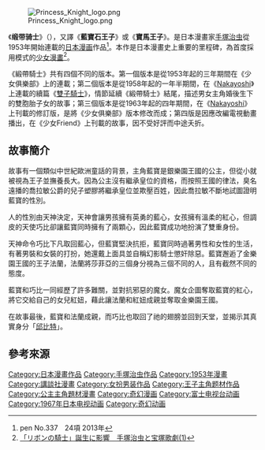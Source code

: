 {{refimprove|time=2015-01-15T04:10:06+00:00}}

[[File:Princess_Knight_logo.png|thumb]]

《'''缎带骑士'''》（{{lang|ja|リボンの騎士}}），又譯《'''藍寶石王子'''》或《'''寶馬王子'''》。是日本漫畫家[[手塚治虫|手塚治虫]]從1953年開始連載的[[日本漫画|日本漫画]]作品<ref>pen No.337　24項 2013年</ref>。本作是日本漫畫史上重要的里程碑，為首度採用{{link-ja|故事漫畫|ストーリー漫画}}模式的[[少女漫畫|少女漫畫]]<ref>[https://www.nikkei.com/article/DGXLASIH11H1D_R10C15A6AA1P00/ 「リボンの騎士」誕生に影響　手塚治虫と宝塚歌劇(1) ]</ref>。

《緞帶騎士》共有四個不同的版本。第一個版本是從1953年起的三年期間在《少女俱樂部》上的連載；第二個版本是從1958年起的一年半期間，在《[[Nakayoshi|Nakayoshi]]》上連載的續篇《[[雙子騎士|雙子騎士]]》，情節延續《緞帶騎士》結尾，描述男女主角婚後生下的雙胞胎子女的故事；第三個版本是從1963年起的四年期間，在《[[Nakayoshi|Nakayoshi]]》上刊載的修訂版，是將《少女俱樂部》版本修改而成；第四版是因應改編電視動畫播出，在《少女Friend》上刊載的故事，因不受好評而中途夭折。

==故事簡介==
故事有一個類似中世紀歐洲童話的背景，主角藍寶是銀樂園王國的公主，但從小就被視為王子並撫養長大。因為公主沒有繼承皇位的資格，而按照王國的律法，臭名遠播的喬拉敏公爵的兒子塑膠將繼承皇位並欺壓百姓，因此喬拉敏不斷地試圖證明藍寶的性別。

人的性別由天神決定，天神會讓男孩擁有英勇的藍心，女孩擁有溫柔的紅心，但調皮的天使巧比卻讓藍寶同時擁有了兩顆心，因此藍寶成功地扮演了雙重身份。

天神命令巧比下凡取回藍心，但藍寶堅決抗拒，藍寶同時過著男性和女性的生活，有著男裝和女裝的打扮，她還戴上面具並自稱幻影騎士懲奸除惡。藍寶邂逅了金樂園王國的王子法蘭，法蘭將莎菲亞的三個身分視為三個不同的人，且有截然不同的態度。

藍寶和巧比一同經歷了許多難關，並對抗邪惡的魔女。魔女企圖奪取藍寶的紅心，將它交給自己的女兒紅妞，藉此讓法蘭和紅妞成親並奪取金樂園王國。

在故事最後，藍寶和法蘭成親，而巧比也取回了祂的翅膀並回到天堂，並揭示其真實身分「[[邱比特|邱比特]]」。

== 參考來源 ==
{{Reflist}}

{{手塚治虫}}
{{Manga-stub}}
[[Category:日本漫畫作品|Category:日本漫畫作品]]
[[Category:手塚治虫作品|Category:手塚治虫作品]]
[[Category:1953年漫畫|Category:1953年漫畫]]
[[Category:講談社漫畫|Category:講談社漫畫]]
[[Category:女扮男装作品|Category:女扮男装作品]]
[[Category:王子主角题材作品|Category:王子主角题材作品]]
[[Category:公主主角題材漫畫|Category:公主主角題材漫畫]]
[[Category:奇幻漫画|Category:奇幻漫画]]
[[Category:富士电视台动画|Category:富士电视台动画]]
[[Category:1967年日本电视动画|Category:1967年日本电视动画]]
[[Category:奇幻动画|Category:奇幻动画]]